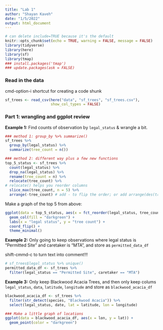 ```yaml
---
title: "Lab 1"
author: "Shayan Kaveh"
date: "1/5/2022"
output: html_document
---
```


```r
# can delete include=TRUE because it's the default
knitr::opts_chunk$set(echo = TRUE, warning = FALSE, message = FALSE)
library(tidyverse)
library(here)
library(sf)
library(tmap)
### install.packages('tmap')
### update.packages(ask = FALSE)
```

### Read in the data

cmd-option-i shortcut for creating a code shunk

```r
sf_trees <- read_csv(here("data", "sf_trees", "sf_trees.csv"),
                     show_col_types = FALSE)
```

### Part 1: wrangling and ggplot review

**Example 1:** Find counts of observation by `legal_status` & wrangle a bit.

```r
### method 1: group_by %>% summarize()
sf_trees %>% 
  group_by(legal_status) %>% 
  summarize(tree_count = n())

### method 2: different way plus a few new functions
top_5_status <- sf_trees %>% 
  count(legal_status) %>% 
  drop_na(legal_status) %>% 
  rename(tree_count = n) %>% 
  relocate(tree_count) %>% 
# relocate() helps you reorder columns
  slice_max(tree_count, n = 5) %>% 
  arrange(-tree_count) # add - to flip the order; or add arrange(des(tree_count))
```

Make a graph of the top 5 from above:

```r
ggplot(data = top_5_status, aes(x = fct_reorder(legal_status, tree_count), y = tree_count)) +
  geom_col(fill = "darkgreen") +
  labs(x = "legal status", y = "tree count") +
  coord_flip() +
  theme_minimal()
```

**Example 2:** Only going to keep observations where legal status is "Permitted Site" and caretaker is "MTA", and store as `permitted_data_df`

shift-cmmd-c to turn text into comment!!! 
```r
# sf_trees$legal_status %>% unique()
permitted_data_df <- sf_trees %>%
  filter(legal_status == "Permitted Site", caretaker == "MTA")
```

**Example 3:** Only keep Blackwood Acacia Trees, and then only keep colums `legal_status`, `data`, `latitude`, `longitude` and store as `blackwood_acacia_df`

```r
blackwood_acacia_df <- sf_trees %>% 
  filter(str_detect(species, "Blackwood Acacia")) %>% 
  select(legal_status, date, lat = latitude, lon = longitude) 

### Make a little graph of locations
ggplot(data = blackwood_acacia_df, aes(x = lon, y = lat)) +
  geom_point(color = "darkgreen")
```



